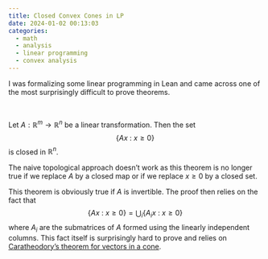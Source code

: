 ```yaml
---
title: Closed Convex Cones in LP
date: 2024-01-02 00:13:03
categories:
  - math 
  - analysis
  - linear programming
  - convex analysis
---
```


I was formalizing some linear programming in Lean and came across one of the most surprisingly difficult to prove theorems.

::: {#thm-closed-convex-cones}
<br />

Let $A : \mathbb{R}^m \to \mathbb{R}^n$ be a linear transformation. Then the set 
$$
\{ A x \: : \: x \ge 0 \}
$$
is closed in $\mathbb{R}^n$.
:::

The naive topological approach doesn't work as this theorem is no longer true if we replace $A$ by a closed map or if we replace $x \ge 0$ by a closed set.

This theorem is obviously true if $A$ is invertible. The proof then relies on the fact that 
$$
\{ A x \: : \: x \ge 0 \} = \bigcup_i \{ A_i x \: : \: x \ge 0 \}
$$
where $A_i$ are the submatrices of $A$ formed using the linearly independent columns. This fact itself is surprisingly hard to prove and relies on [Caratheodory's theorem for vectors in a cone](https://math.stackexchange.com/questions/3759861/caratheodorys-theorem-for-vectors-in-a-cone).